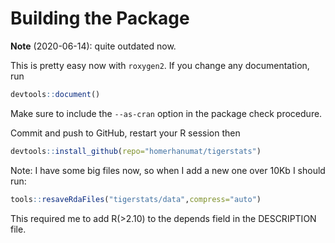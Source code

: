 # Building the Package

**Note** (2020-06-14):  quite outdated now.

This is pretty easy now with `roxygen2`.  If you change any documentation, run

```r
devtools::document()
```

Make sure to include the `--as-cran` option in the package check procedure.

Commit and push to GitHub, restart your R session then

```r
devtools::install_github(repo="homerhanumat/tigerstats")
```

Note:  I have some big files now, so when I add a new one over 10Kb I should run:

```r
tools::resaveRdaFiles("tigerstats/data",compress="auto")
```

This required me to add R(>2.10) to the depends field in the DESCRIPTION file.